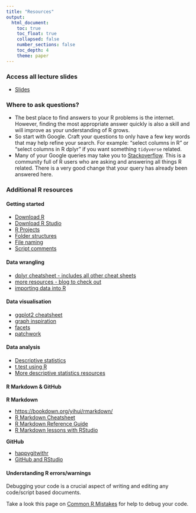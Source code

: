 ```yaml
---
title: "Resources"
output: 
  html_document:
    toc: true
    toc_float: true
    collapsed: false
    number_sections: false
    toc_depth: 4
    theme: paper
---
```


### Access all lecture slides

* [Slides](https://drive.google.com/drive/folders/1tj-U-fIvpd65yP8J6OoC0TrBGkAveaLa?usp=sharing)

### Where to ask questions?
* The best place to find answers to your R problems is the internet. However, finding the most appropriate answer quickly is also a skill and will improve as your understanding of R grows. 
* So start with Google. Craft your questions to only have a few key words that may help refine your search. For example: "select columns in R" or "select columns in R dplyr" if you want something `tidyverse` related.
* Many of your Google queries may take you to [Stackoverflow](https://stackoverflow.com). This is a community full of R users who are asking and answering all things R related. There is a very good change that your query has already been answered here.

### Additional R resources

#### Getting started

  + [Download R](https://cran.r-project.org/)
  + [Download R Studio](https://www.rstudio.com/products/rstudio/download/#download)
  + [R Projects](https://www.tidyverse.org/blog/2017/12/workflow-vs-script)
  + [Folder structures](https://intro2r.com/dir-struct.html)
  + [File naming](https://intro2r.com/file-names.html)
  + [Script comments](https://bookdown.org/ndphillips/YaRrr/a-brief-style-guide-commenting-and-spacing.html)

#### Data wrangling

  + [dplyr cheatsheet - includes all other cheat sheets](https://www.rstudio.com/resources/cheatsheets/)
  + [more resources - blog to check out](https://towardsdatascience.com/7-data-wrangling-r-functions-for-your-next-data-science-project-in-under-5-minutes-d5a4ad55f99b)
  + [importing data into R](https://intro2r.com/importing-data.html)

#### Data visualisation

  + [ggplot2 cheatsheet](https://www.maths.usyd.edu.au/u/UG/SM/STAT3022/r/current/Misc/data-visualization-2.1.pdf) 
  + [graph inspiration](https://r-graph-gallery.com/index.html)
  + [facets](https://ggplot2.tidyverse.org/reference/facet_grid.html)
  + [patchwork](https://patchwork.data-imaginist.com/index.html)

#### Data analysis

  + [Descriptive statistics](https://b-rodrigues.github.io/modern_R/descriptive-statistics-and-data-manipulation.html#going-beyond-descriptive-statistics-and-data-manipulation)
  + [t.test using R](https://www.rdocumentation.org/packages/stats/versions/3.6.2/topics/t.test)
  + [More descriptive statistics resources](https://www.r-bloggers.com/2021/10/descriptive-statistics-in-r-3/)
  
#### R Markdown & GitHub

**R Markdown**

* [https://bookdown.org/yihui/rmarkdown/](https://bookdown.org/yihui/rmarkdown/)
* [R Markdown Cheatsheet](https://raw.githubusercontent.com/rstudio/cheatsheets/main/rmarkdown-2.0.pdf)
* [R Markdown Reference Guide](https://www.rstudio.com/wp-content/uploads/2015/03/rmarkdown-reference.pdf)
* [R Markdown lessons with RStudio](https://rmarkdown.rstudio.com/lesson-1.html)

**GitHub**

* [happygitwithr](https://happygitwithr.com/)
* [GitHub and RStudio](https://resources.github.com/github-and-rstudio/)

#### Understanding R errors/warnings

Debugging your code is a crucial aspect of writing and editing any code/script based documents. 

Take a look this page on [Common R Mistakes](https://nickch-k.github.io/DataCommSlides/Lecture_04_Common_R_Problems.html) for help to debug your code.
